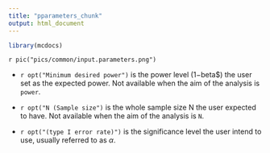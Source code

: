 ```yaml
---
title: "pparameters_chunk"
output: html_document
---
```



```r
library(mcdocs)

```

`r pic("pics/common/input.parameters.png")`

* `r opt("Minimum desired power")` is the power level ($1-$beta$) the user set as the expected power. Not available when the aim of the analysis is `power`.
* `r opt("N (Sample size")` is the whole sample size N the user expected to have. Not available when the aim of the analysis is `N`.

* `r opt("(type I error rate)")` is the significance level the user intend to use, usually referred to as $\alpha$.

